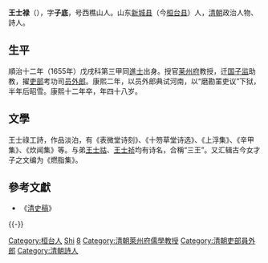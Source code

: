 {{明清人物信息框
| 姓名 = 王士禄
| 原名 =  
| 圖片名稱= 王士祿.jpg
| 圖片大小 = 210px
| 圖片說明 = 清人[[張翥_(清朝畫家)|張翥]]繪《王士祿畫像》
| 最高職務 = 吏部考功司員外郎
| 國家 = 大清
| 爵位 = 
| 籍貫 = [[山东|山东]][[新城县|新城县]]
| 族裔 = 漢族
| 旗籍 = 
| 字號 = 字子底，号西樵山人
| 諡號 = 
| 出生日期 = 明[[天啟|天啟]]六年（1626年）
| 出生地點 = [[山东|山东]][[新城县|新城县]]
| 逝世日期 = 清[[康熙|康熙]]十二年（1673年）
| 逝世地點 = [[山东|山东]][[新城县|新城县]]
| 墓葬 =
| 配偶 =
| 親屬 = （弟）王士禧、[[王士祜|王士祜]]、[[王士禎|王士禎]]
| 出身 = 
* 順治十二年乙未科同進士出身
| 經歷 = 
| 著作 =
}}

'''王士禄'''（{{bd|1626年||1673年|catIdx=X許}}），字'''子底'''，号西樵山人。山东[[新城县|新城县]]（今[[桓台县|桓台县]]）人，[[清朝|清朝]]政治人物、詩人。

== 生平 ==
順治十二年（1655年）戊戌科第三甲同[[進士|進士]]出身。授官[[莱州府|莱州府]]教授，迁[[国子监|国子监]]助教，擢[[吏部|吏部]]考功司[[员外郎|员外郎]]。康熙二年，以员外郎典试河南，以“磨勘罣吏议”下狱，半年后昭雪。康熙十二年卒，年四十八岁。

==文學==
王士祿工詩，作品淡泊，有《表微堂诗刻》、《十笏草堂诗选》、《上浮集》、《辛甲集》、《炊闻集》等。与弟[[王士祜|王士祜]]、[[王士祯|王士祯]]均有诗名，合稱“三王”。又汇辑古今女才子之文编为《燃脂集》。

==參考文獻==
*《[[清史稿|清史稿]]》

{{-}}
{{順治十二年乙未科殿試金榜}}
{{山東新城王氏}}

{{規範控制}}

{{DEFAULTSORT:Wang王}}
[[Category:桓台人|Category:桓台人]]
[[Category:王姓|Shi]]
[[Category:新城王氏|8]]
[[Category:清朝萊州府儒學教授|Category:清朝萊州府儒學教授]]
[[Category:清朝吏部員外郎|Category:清朝吏部員外郎]]
[[Category:清朝詩人|Category:清朝詩人]]